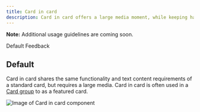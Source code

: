 ```yaml
---
title: Card in card
description: Card in card offers a large media moment, while keeping harmony in a card group.
---
```



<ComponentDescription name="Card in card" type="ui" />

<InlineNotification>

**Note:** Additional usage guidelines are coming soon.

</InlineNotification>

<AnchorLinks>

<AnchorLink>Default</AnchorLink>
<AnchorLink>Feedback</AnchorLink>

</AnchorLinks>

<ResourceLinks name="Card in card" type="ui" />

## Default

Card in card shares the same functionality and text content requirements of a standard card, but requires a large media. Card in card is often used in a [Card group](https://www.ibm.com/standards/carbon/components/card-group) to as a featured card.

<Row>
<Column colMd={8} colLg={8}>

![Image of Card in card component](../../images/component/card-in-card/components--card-in-card.jpg)

</Column>
</Row>

<ComponentFooter name="Card in card" type="ui" />
